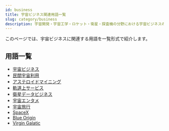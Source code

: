 ```yaml
---
id: business
title: 宇宙ビジネス関連用語一覧
slug: category/business
description: 宇宙開発・宇宙工学・ロケット・衛星・探査機の分野における宇宙ビジネスの用語の一覧です．意味・定義・概要・説明ページへと移ることができます．
---
```



<Head>
  <script type="application/ld+json">
    {`{
      "@context": "https://schema.org",
      "@type": "DefinedTerm",
      "name": "宇宙ビジネス関連用語一覧",
      "inDefinedTermSet": "https://www.space-portal.org",
      "termCode": "category/business",
      "description": "宇宙開発・宇宙工学・ロケット・衛星・探査機の分野における宇宙ビジネス用語の一覧です．意味・定義・概要・説明ページへと移ることができます．",
      "url": "https://www.space-portal.org/docs/category/business"
    }`}
  </script>
</Head>

このページでは、宇宙ビジネスに関連する用語を一覧形式で紹介します。

## 用語一覧

- [宇宙ビジネス](/business/space-business)
- [民間宇宙利用](/business/private-space-utilization)
- [アステロイドマイニング](/business/category/asteroid-mining)
- [軌道上サービス](/business/category/on-orbit-service)
- [衛星データビジネス](/business/category/satellite-data-business)
- [宇宙エンタメ](/business/category/space-entertainment)
- [宇宙旅行](/business/category/space-tourism)
- [SpaceX](/business/company/spacex)
- [Blue Origin](/business/company/blue-origin)
- [Virgin Galatic](/business/company/virgin-galatic)

